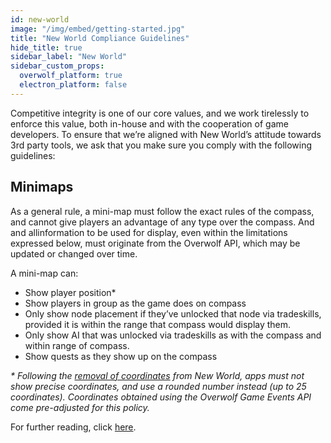 ```yaml
---
id: new-world
image: "/img/embed/getting-started.jpg"
title: "New World Compliance Guidelines"
hide_title: true
sidebar_label: "New World"
sidebar_custom_props:
  overwolf_platform: true
  electron_platform: false
---
```


<GameInfo gameId={21816} page="compliance" />

Competitive integrity is one of our core values, and we work tirelessly to enforce this value, both in-house and with the cooperation of game developers.
To ensure that we’re aligned with New World’s attitude towards 3rd party tools, we ask that you make sure you comply with the following guidelines:

## Minimaps

As a general rule, a mini-map must follow the exact rules of the compass, and cannot give players an advantage of any type over the compass.
And and allinformation to be used for display, even within the limitations expressed below, must originate from the Overwolf API, which may be updated or changed over time.

A mini-map can:
* Show player position*
* Show players in group as the game does on compass
* Only show node placement if they’ve unlocked that node via tradeskills, provided it is within the range that compass would display them.
* Only show AI that was unlocked via tradeskills as with the compass and within range of compass.
* Show quests as they show up on the compass

*\* Following the [removal of coordinates](https://www.newworld.com/en-us/game/releases/december-update-winter-convergence-2022) from New World, apps must not show precise coordinates,
and use a rounded number instead (up to 25 coordinates). Coordinates obtained using the Overwolf Game Events API come pre-adjusted for this policy.*

For further reading, click [here](https://forums.newworld.com/t/dev-blog-mini-map/535888).